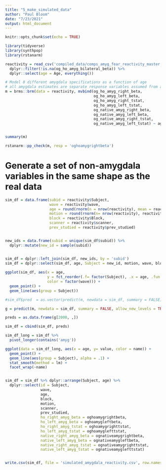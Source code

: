```yaml
---
title: "5_make_simulated_data"
author: "Paul Bloom"
date: "7/23/2021"
output: html_document
---
```


```r
knitr::opts_chunk$set(echo = TRUE)
```

```r
library(tidyverse)
library(synthpop)
library(rstanarm)

reactivity = read_csv('compiled_data/comps_amyg_fear_reactivity_master.csv') %>%
  dplyr::filter(!is.na(og_ho_amyg_bilateral_beta)) %>%
  dplyr::select(age = Age, everything())

# Model 8 different amygdala specifications as a function of age
# all amygdala estimates are separate response variables assumed from a multivariate normal, with correlated random effects
m = brms::brm(data = reactivity, mvbind(og_ho_amyg_right_beta, 
                                        og_ho_amyg_left_beta,
                                        og_ho_amyg_right_tstat,
                                        og_ho_amyg_left_tstat,
                                        og_native_amyg_right_beta, 
                                        og_native_amyg_left_beta,
                                        og_native_amyg_right_tstat,
                                        og_native_amyg_left_tstat) ~ age + motion + (age| p | Subject), cores = 4)


summary(m)

rstanarm::pp_check(m, resp = 'oghoamygrightbeta')
```

# Generate a set of non-amygdala variables in the same shape as the real data

```r
sim_df = data.frame(subid = reactivity$Subject, 
                    wave = reactivity$wave,
                    age = round(rnorm(n = nrow(reactivity), mean = reactivity$age, sd = .5),3), 
                    motion = round(rnorm(n= nrow(reactivity), reactivity$motion),3),
                    block = reactivity$Block,
                    scanner = reactivity$scanner,
                    prev_studied = reactivity$prev_studied) 


new_ids = data.frame(subid = unique(sim_df$subid)) %>%
  dplyr::mutate(new_id = sample(subid)) 


sim_df = dplyr::left_join(sim_df, new_ids, by = 'subid') 
sim_df = dplyr::select(sim_df, age, Subject = new_id, motion, wave, block, scanner, prev_studied)
                
ggplot(sim_df, aes(x = age, 
                   y = fct_reorder(.f= factor(Subject), .x = age, .fun = min),
                   color = factor(wave))) +
  geom_point() +
  geom_line(aes(group = Subject))

```

```r
#sim_df$pred  = as.vector(predict(m, newdata = sim_df, summary = FALSE)[2000, ])

g = predict(m, newdata = sim_df, summary = FALSE, allow_new_levels = TRUE)

preds = as.data.frame(g[2000, ,])

sim_df = cbind(sim_df, preds)

sim_df_long = sim_df %>%
  pivot_longer(contains('amyg'))

ggplot(data = sim_df_long, aes(x = age, y= value, color = name)) +
  geom_point() + 
  geom_line(aes(group = Subject), alpha = .1) +
  stat_smooth(method = lm) +
  facet_wrap(~name)


sim_df = sim_df %>% dplyr::arrange(Subject, age) %>%
  dplyr::select(id = Subject,
                wave,
                age,
                block,
                motion,
                scanner,
                prev_studied,
                ho_right_amyg_beta = oghoamygrightbeta,
                ho_left_amyg_beta = oghoamygleftbeta,
                ho_right_amyg_tstat = oghoamygrighttstat,
                ho_left_amyg_tstat = oghoamyglefttstat,
                native_right_amyg_beta = ognativeamygrightbeta,
                native_left_amyg_beta = ognativeamygleftbeta,
                native_right_amyg_tstat = ognativeamygrighttstat,
                native_left_amyg_tstat = ognativeamyglefttstat)


write.csv(sim_df, file = 'simulated_amygdala_reactivity.csv', row.names = FALSE)
```